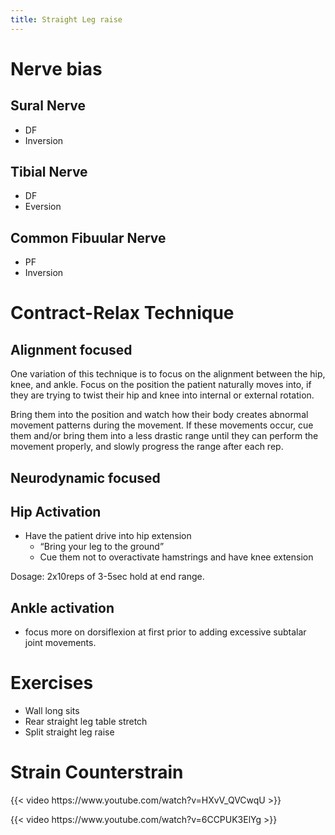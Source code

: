 ```yaml
---
title: Straight Leg raise
---
```



# Nerve bias

## Sural Nerve

- DF
- Inversion

## Tibial Nerve

- DF
- Eversion

## Common Fibuular Nerve

- PF
- Inversion


# Contract-Relax Technique {#contract-relax}


## Alignment focused

One variation of this technique is to focus on the alignment between the hip, knee, and ankle.
Focus on the position the patient naturally moves into, if they are trying to twist their hip and knee into internal or external rotation.

Bring them into the position and watch how their body creates abnormal movement patterns during the movement.
If these movements occur, cue them and/or bring them into a less drastic range until they can perform the movement properly, and slowly progress the range after each rep.

## Neurodynamic focused



## Hip Activation {#contract-relax-hip}

- Have the patient drive into hip extension
    - "Bring your leg to the ground"
    - Cue them not to overactivate hamstrings and have knee extension

Dosage: 2x10reps of 3-5sec hold at end range.

## Ankle activation {#contract-relax-ankle}


- focus more on dorsiflexion at first prior to adding excessive subtalar joint movements.



# Exercises

- Wall long sits
- Rear straight leg table stretch
- Split straight leg raise

# Strain Counterstrain

{{< video https://www.youtube.com/watch?v=HXvV_QVCwqU >}}

{{< video https://www.youtube.com/watch?v=6CCPUK3ElYg >}}